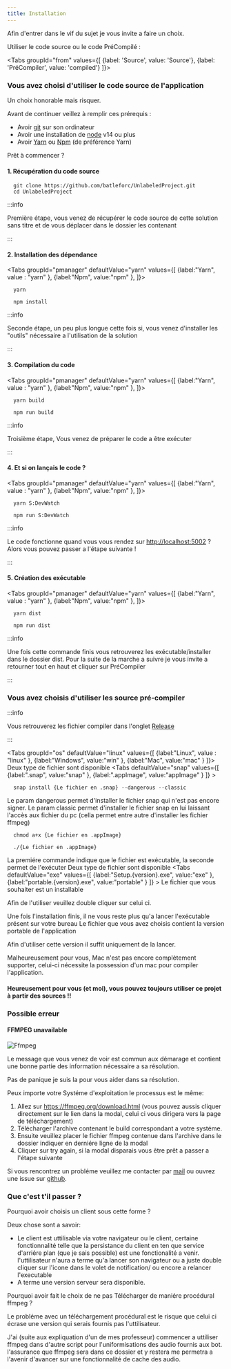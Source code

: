 ```yaml
---
title: Installation
---
```



Afin d'entrer dans le vif du sujet je vous invite a faire un choix.

Utiliser le code source ou le code PréCompilé :

<Tabs
  groupId="from"
  values={[
    {label: 'Source', value: 'Source'},
    {label: 'PréCompiler', value: 'compiled'}
  ]}>
  <TabItem value="Source">

### Vous avez choisi d'utiliser le code source de l'application

  <p>Un choix honorable mais risquer.</p>
  Avant de continuer veillez à remplir ces prérequis :
  <ul>
    <li> Avoir <a href="https://git-scm.com/">git</a> sur son ordinateur </li>
    <li> Avoir une installation de <a href="https://nodejs.dev/">node</a> v14 ou plus</li>
    <li> Avoir <a href="https://yarnpkg.com/">Yarn</a> ou <a href="https://www.npmjs.com/get-npm">Npm</a> (de préférence Yarn)</li>
  </ul>
  <p>Prêt à commencer ?</p>

#### 1. Récupération du code source

  ```shell
    git clone https://github.com/batleforc/UnlabeledProject.git
    cd UnlabeledProject
  ```

:::info

Première étape, vous venez de récupérer le code source de cette solution sans titre et de vous déplacer dans le dossier les contenant

:::

#### 2. Installation des dépendance

  <Tabs
  groupId="pmanager"
  defaultValue="yarn"
  values={[
    {label:"Yarn", value : "yarn" },
    {label:"Npm", value:"npm" },
  ]}>
  <TabItem
  value="yarn">

  ```shell
    yarn
  ```

  </TabItem>
  <TabItem
  value="npm">

  ```shell
    npm install
  ```

  </TabItem>
  </Tabs>

:::info

Seconde étape, un peu plus longue cette fois si, vous venez d'installer les "outils" nécessaire a l'utilisation de la solution

:::

#### 3. Compilation du code

  <Tabs
  groupId="pmanager"
  defaultValue="yarn"
  values={[
    {label:"Yarn", value : "yarn" },
    {label:"Npm", value:"npm" },
  ]}>
  <TabItem
  value="yarn">

  ```shell
    yarn build
  ```

  </TabItem>
  <TabItem
  value="npm">

  ```shell
    npm run build
  ```

  </TabItem>
  </Tabs>

:::info

Troisième étape, Vous venez de préparer le code a être exécuter

:::

#### 4. Et si on lançais le code ?

  <Tabs
  groupId="pmanager"
  defaultValue="yarn"
  values={[
    {label:"Yarn", value : "yarn" },
    {label:"Npm", value:"npm" },
  ]}>
  <TabItem
  value="yarn">

  ```shell
    yarn S:DevWatch
  ```

  </TabItem>
  <TabItem
  value="npm">

  ```shell
    npm run S:DevWatch
  ```

  </TabItem>
  </Tabs>

:::info

Le code fonctionne quand vous vous rendez sur <http://localhost:5002> ? Alors vous pouvez passer a l'étape suivante !

:::

#### 5. Création des exécutable

  <Tabs
  groupId="pmanager"
  defaultValue="yarn"
  values={[
    {label:"Yarn", value : "yarn" },
    {label:"Npm", value:"npm" },
  ]}>
  <TabItem
  value="yarn">

  ```shell
    yarn dist
  ```

  </TabItem>
  <TabItem
  value="npm">

  ```shell
    npm run dist
  ```

  </TabItem>
  </Tabs>

:::info

Une fois cette commande finis vous retrouverez les exécutable/installer dans le dossier dist. Pour la suite de la marche a suivre je vous invite a retourner tout en haut et cliquer sur PréCompiler

:::

  </TabItem>
  <TabItem
  value="compiled">

### Vous avez choisis d'utiliser les source pré-compiler

:::info

Vous retrouverez les fichier compiler dans l'onglet [Release](/release)

:::

  <Tabs
    groupId="os"
    defaultValue="linux"
    values={[
      {label:"Linux", value : "linux" },
      {label:"Windows", value:"win" },
      {label:"Mac", value:"mac" }
    ]}>
  <TabItem
  value="linux">
  Deux type de fichier sont disponible
    <Tabs
    defaultValue="snap"
    values={[
      {label:".snap", value:"snap" },
      {label:".appImage", value:"appImage" }
    ]} >
  <TabItem
  value="snap">

```shell
  snap install {Le fichier en .snap} --dangerous --classic
```

  Le param dangerous permet d'installer le fichier snap qui n'est pas encore signer. Le param classic permet d'installer le fichier snap en lui laissant l'accès aux fichier du pc (cella permet entre autre d'installer les fichier ffmpeg)
  </TabItem>
  <TabItem
  value="appImage">

```shell
  chmod a+x {Le fichier en .appImage}

  ./{Le fichier en .appImage}
```

  La premiére commande indique que le fichier est exécutable, la seconde permet de l'exécuter
  </TabItem>
  </Tabs>
  </TabItem>
  <TabItem
  value="win">
  Deux type de fichier sont disponible
  <Tabs
    defaultValue="exe"
    values={[
      {label:"Setup.{version}.exe", value:"exe" },
      {label:"portable.{version}.exe", value:"portable" }
    ]} >
    <TabItem
    value="exe">
    Le fichier que vous souhaiter est un installable
    <p>Afin de l'utiliser veuillez double cliquer sur celui ci.</p>
    Une fois l'installation finis, il ne vous reste plus qu'a lancer l'exécutable présent sur votre bureau
    </TabItem>
    <TabItem
    value="portable">
    Le fichier que vous avez choisis contient la version portable de l'application
    <p> Afin d'utiliser cette version il suffit uniquement de la lancer.</p>
    </TabItem>
    </Tabs>
  </TabItem>
  <TabItem
  value="mac">
  Malheureusement pour vous, Mac n'est pas encore complètement supporter, celui-ci nécessite la possession d'un mac pour compiler l'application.
  <h4>Heureusement pour vous (et moi), vous pouvez toujours utiliser ce projet à partir des sources !!</h4>
  </TabItem>
  </Tabs>
  </TabItem>
</Tabs>

### Possible erreur

#### FFMPEG unavailable

![Ffmpeg](/img/ffmpeg.png)

Le message que vous venez de voir est commun aux démarage et contient une bonne partie des information nécessaire a sa résolution.

Pas de panique je suis la pour vous aider dans sa résolution.

Peux importe votre Systéme d'exploitation le processus est le même:

1. Allez sur <https://ffmpeg.org/download.html> (vous pouvez aussis cliquer directement sur le lien dans la modal, celui ci vous dirigera vers la page de téléchargement)
2. Télécharger l'archive contenant le build correspondant a votre systéme.
3. Ensuite veuillez placer le fichier ffmpeg contenue dans l'archive dans le dossier indiquer en derniére ligne de la modal
4. Cliquer sur try again, si la modal disparais vous être prêt a passer a l'étape suivante

Si vous rencontrez un probléme veuillez me contacter par <a href="mailto:maxleriche.60@gmail.com">mail</a> ou ouvrez une issue sur <a href="https://github.com/batleforc/UnlabeledProject/issues">github</a>.

### Que c'est t'il passer ?

Pourquoi avoir choisis un client sous cette forme ?

Deux chose sont a savoir:

- Le client est uttilisable via votre navigateur ou le client, certaine fonctionnalité telle que la persistance du client en ten que service d'arriére plan (que je sais possible) est une fonctionalité a venir. l'uttilisateur n'aura a terme qu'a lancer son navigateur ou a juste double cliquer sur l'icone dans le volet de notification/ ou encore a relancer l'executable
- A terme une version serveur sera disponible.

Pourquoi avoir fait le choix de ne pas Télécharger de maniére procédural ffmpeg ?

Le probléme avec un téléchargement procédural est le risque que celui ci écrase une version qui serais fournis pas l'uttilisateur.

J'ai (suite aux expliquation d'un de mes professeur) commencer a uttiliser ffmpeg dans d'autre script pour l'uniformisations des audio fournis aux bot. l'assurance que ffmpeg sera dans ce dossier et y restera me permetra a l'avenir d'avancer sur une fonctionnalité de cache des audio.
